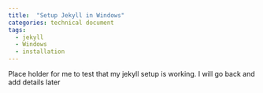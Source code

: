 ```yaml
---
title:  "Setup Jekyll in Windows"
categories: technical document
tags:
  - jekyll
  - Windows
  - installation
---
```



Place holder for me to test that my jekyll setup is working. I will go back and add details later
